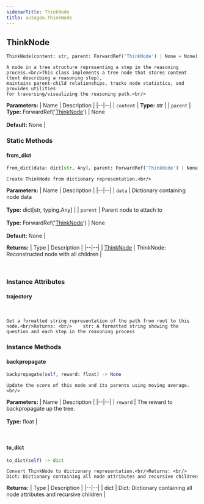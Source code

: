 ```yaml
---
sidebarTitle: ThinkNode
title: autogen.ThinkNode
---
```

<h2 id="autogen.ThinkNode" class="doc doc-heading">
    <code class="doc-symbol doc-symbol-heading doc-symbol-class"></code>
    <span class="doc doc-object-name doc-class-name">ThinkNode</span>
</h2>

```python
ThinkNode(content: str, parent: ForwardRef('ThinkNode') | None = None)
```

    A node in a tree structure representing a step in the reasoning process.<br/>This class implements a tree node that stores content (text describing a reasoning step),
    maintains parent-child relationships, tracks node statistics, and provides utilities
    for traversing/visualizing the reasoning path.<br/>

<b>Parameters:</b>
| Name | Description |
|--|--|
| `content` | **Type:** str |
| `parent` | **Type:** ForwardRef('[ThinkNode](/docs/api-reference/autogen/ThinkNode)') \| None<br/><br/>**Default:** None |

### Static Methods

<code class="doc-symbol doc-symbol-heading doc-symbol-method"></code>
#### from_dict

```python
from_dict(data: dict[str, Any], parent: ForwardRef('ThinkNode') | None = None) -> ThinkNode
```

    Create ThinkNode from dictionary representation.<br/>

<b>Parameters:</b>
| Name | Description |
|--|--|
| `data` | Dictionary containing node data<br/><br/>**Type:** dict[str, typing.Any] |
| `parent` | Parent node to attach to<br/><br/>**Type:** ForwardRef('[ThinkNode](/docs/api-reference/autogen/ThinkNode)') \| None<br/><br/>**Default:** None |

<b>Returns:</b>
| Type | Description |
|--|--|
| [ThinkNode](/docs/api-reference/autogen/ThinkNode) | ThinkNode: Reconstructed node with all children |

<br />

### Instance Attributes

<code class="doc-symbol doc-symbol-heading doc-symbol-attribute"></code>
#### trajectory
<br />

    Get a formatted string representation of the path from root to this node.<br/>Returns: <br/>    str: A formatted string showing the question and each step in the reasoning process

### Instance Methods

<code class="doc-symbol doc-symbol-heading doc-symbol-method"></code>
#### backpropagate

```python
backpropagate(self, reward: float) -> None
```

    Update the score of this node and its parents using moving average.<br/>

<b>Parameters:</b>
| Name | Description |
|--|--|
| `reward` | The reward to backpropagate up the tree.<br/><br/>**Type:** float |

<br />

<code class="doc-symbol doc-symbol-heading doc-symbol-method"></code>
#### to_dict

```python
to_dict(self) -> dict
```

    Convert ThinkNode to dictionary representation.<br/>Returns: <br/>    Dict: Dictionary containing all node attributes and recursive children

<b>Returns:</b>
| Type | Description |
|--|--|
| dict | Dict: Dictionary containing all node attributes and recursive children |

<br />